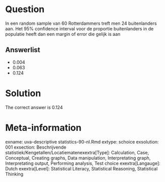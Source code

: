 Question
========

In een random sample van 60 Rotterdammers treft men 24 buitenlanders aan. Het 95% confidence interval voor de proportie buitenlanders in de populatie heeft dan een margin of error die gelijk is aan 

Answerlist
----------
* 0.004
* 0.063
* 0.124

Solution
========

The correct answer is  0.124 

Meta-information
================
exname: uva-descriptive statistics-90-nl.Rmd 
extype: schoice 
exsolution: 001 
exsection: Beschrijvende statistiek/Kengetallen/Locatiematenexextra[Type]: Calculation, Case, Conceptual, Creating graphs, Data manipulation, Interpretating graph, Interpretating output, Performing analysis, Test choice 
exextra[Langauge]: Dutch 
exextra[Level]: Statistical Literacy, Statistical Reasoning, Statistical Thinking 
